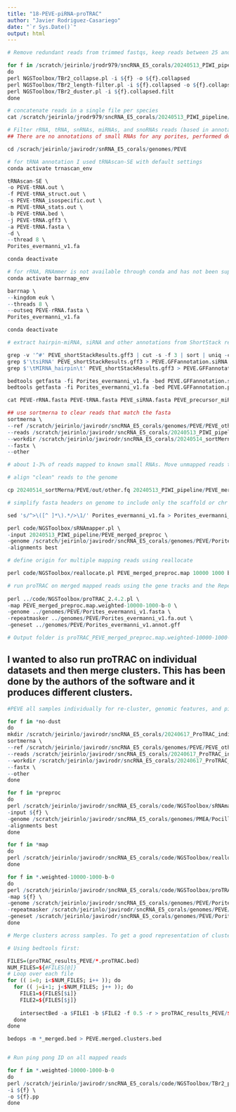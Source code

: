 ```yaml
---
title: "18-PEVE-piRNA-proTRAC"
author: "Javier Rodriguez-Casariego"
date: "`r Sys.Date()`"
output: html
---
```


```r

# Remove redundant reads from trimmed fastqs, keep reads between 25 and 35 nt, remove low complexity reads and change the format for SeqMap alignment

for f in /scratch/jeirinlo/jrodr979/sncRNA_E5_corals/20240513_PIWI_pipeline/PEVE/*.fq
do
perl NGSToolbox/TBr2_collapse.pl -i ${f} -o ${f}.collapsed
perl NGSToolbox/TBr2_length-filter.pl -i ${f}.collapsed -o ${f}.collapsed.filt -min 25 -max 35
perl NGSToolbox/TBr2_duster.pl -i ${f}.collapsed.filt
done

```

```r

# concatenate reads in a single file per species
cat /scratch/jeirinlo/jrodr979/sncRNA_E5_corals/20240513_PIWI_pipeline/PEVE/*.collapsed.filt.no-dust > /scratch/jeirinlo/jrodr979/sncRNA_E5_corals/20240513_PIWI_pipeline/PEVE_filt_merged.fq


```

```r

# Filter rRNA, tRNA, snRNAs, miRNAs, and snoRNAs reads (based in annotations on gff file non of these are piwi or related. 
## There are no annotations of small RNAs for any porites, performed de novo tRNA and rRNA prediction based on the available reference genome assemblies

cd /scrach/jeirinlo/javirodr/snRNA_E5_corals/genomes/PEVE

# for tRNA annotation I used tRNAscan-SE with default settings
conda activate trnascan_env

tRNAscan-SE \
-o PEVE-tRNA.out \
-f PEVE-tRNA_struct.out \
-s PEVE-tRNA_isospecific.out \
-m PEVE-tRNA_stats.out \
-b PEVE-tRNA.bed \
-j PEVE-tRNA.gff3 \
-a PEVE-tRNA.fasta \
-d \
--thread 8 \
Porites_evermanni_v1.fa

conda deactivate

# for rRNA, RNAmmer is not available through conda and has not been supported for a while. Therefore I used barRNAp https://github.com/tseemann/barrnap
conda activate barrnap_env

barrnap \
--kingdom euk \
--threads 8 \
--outseq PEVE-rRNA.fasta \
Porites_evermanni_v1.fa

conda deactivate

# extract hairpin-miRNA, siRNA and other annotations from ShortStack results

grep -v '^#' PEVE_shortStackResults.gff3 | cut -s -f 3 | sort | uniq -c | sort -rn 
grep $'\tsiRNA' PEVE_shortStackResults.gff3 > PEVE.GFFannotation.siRNA.gff
grep $'\tMIRNA_hairpin\t' PEVE_shortStackResults.gff3 > PEVE.GFFannotation.precursor_miRNA.gff

bedtools getfasta -fi Porites_evermanni_v1.fa -bed PEVE.GFFannotation.siRNA.gff -fo PEVE_siRNA.fasta
bedtools getfasta -fi Porites_evermanni_v1.fa -bed PEVE.GFFannotation.precursor_miRNA.gff -fo PEVE_precursor_miRNA.fasta

cat PEVE-rRNA.fasta PEVE-tRNA.fasta PEVE_siRNA.fasta PEVE_precursor_miRNA.fasta > PEVE_otherSmallRNAs.filt.fasta

```

```r
## use sortmerna to clear reads that match the fasta
sortmerna \
--ref /scratch/jeirinlo/javirodr/sncRNA_E5_corals/genomes/PEVE/PEVE_otherSmallRNAs.filt.fasta \
--reads /scratch/jeirinlo/javirodr/sncRNA_E5_corals/20240513_PIWI_pipeline/PEVE_filt_merged.fq \
--workdir /scratch/jeirinlo/javirodr/sncRNA_E5_corals/20240514_sortMerna/PEVE/ \
--fastx \
--other

# about 1-3% of reads mapped to known small RNAs. Move unmapped reads to work folder. 
```
```r
# align "clean" reads to the genome

cp 20240514_sortMerna/PEVE/out/other.fq 20240513_PIWI_pipeline/PEVE_merged_preproc

# simplify fasta headers on genome to include only the scaffold or chr name. proTRAC dont go well with long headers

sed 's/^>\([^ ]*\).*/>\1/' Porites_evermanni_v1.fa > Porites_evermanni_v1.fasta 

perl code/NGSToolbox/sRNAmapper.pl \
-input 20240513_PIWI_pipeline/PEVE_merged_preproc \
-genome /scratch/jeirinlo/javirodr/sncRNA_E5_corals/genomes/PEVE/Porites_evermanni_v1.fasta \
-alignments best


```

```r
# define origin for multiple mapping reads using reallocate

perl code/NGSToolbox/reallocate.pl PEVE_merged_preproc.map 10000 1000 b 0 


```

```r
# run proTRAC on merged mapped reads using the gene tracks and the RepeatMasker output
 
perl ../code/NGSToolbox/proTRAC_2.4.2.pl \
-map PEVE_merged_preproc.map.weighted-10000-1000-b-0 \
-genome ../genomes/PEVE/Porites_evermanni_v1.fasta \
-repeatmasker ../genomes/PEVE/Porites_evermanni_v1.fa.out \
-geneset ../genomes/PEVE/Porites_evermanni_v1.annot.gff

# Output folder is proTRAC_PEVE_merged_preproc.map.weighted-10000-1000-b-0_2024y6m11d12h56m30s
```

## I wanted to also run proTRAC on individual datasets and then merge clusters. This has been done by the authors of the software and it produces different clusters. 

```r
#PEVE all samples individually for re-cluster, genomic features, and ping/pong analysis starting from the dusted reads 

for f in *no-dust
do
mkdir /scratch/jeirinlo/javirodr/sncRNA_E5_corals/20240617_ProTRAC_individual_samples/PEVE/sortmerna/${f/-S1-TP2-fastp-adapters-polyG-31bp-merged.fq.collapsed.filt.no-dust}
sortmerna \
--ref /scratch/jeirinlo/javirodr/sncRNA_E5_corals/genomes/PEVE/PEVE_otherSmallRNAs.filt.fasta \
--reads /scratch/jeirinlo/javirodr/sncRNA_E5_corals/20240617_ProTRAC_individual_samples/PEVE/${f} \
--workdir /scratch/jeirinlo/javirodr/sncRNA_E5_corals/20240617_ProTRAC_individual_samples/PEVE/sortmerna/${f/-S1-TP2-fastp-adapters-polyG-31bp-merged.fq.collapsed.filt.no-dust} \
--fastx \
--other
done

for f in *preproc
do
perl /scratch/jeirinlo/javirodr/sncRNA_E5_corals/code/NGSToolbox/sRNAmapper.pl \
-input ${f} \
-genome /scratch/jeirinlo/javirodr/sncRNA_E5_corals/genomes/PMEA/Pocillopora_meandrina_HIv1.assembly.fa \
-alignments best
done

for f in *map
do
perl /scratch/jeirinlo/javirodr/sncRNA_E5_corals/code/NGSToolbox/reallocate.pl ${f} 10000 1000 b 0
done

for f in *.weighted-10000-1000-b-0
do
perl /scratch/jeirinlo/javirodr/sncRNA_E5_corals/code/NGSToolbox/proTRAC_2.4.2.pl \
-map ${f} \
-genome /scratch/jeirinlo/javirodr/sncRNA_E5_corals/genomes/PEVE/Porites_evermanni_v1.fasta \
-repeatmasker /scratch/jeirinlo/javirodr/sncRNA_E5_corals/genomes/PEVE/Porites_evermanni_v1.fa.out \
-geneset /scratch/jeirinlo/javirodr/sncRNA_E5_corals/genomes/PEVE/Porites_evermanni_v1.annot.gff
done

# Merge clusters across samples. To get a good representation of clusters I selected clusters which are present in at least two replicates, and the overlap is by at least 50% of the cluster length and is reciprocal (i.e. A overlaps 50% of B and B overlaps 50% of A):

# Using bedtools first:

FILES=(proTRAC_results_PEVE/*.proTRAC.bed)
NUM_FILES=${#FILES[@]}
# Loop over each file
for (( i=0; i<$NUM_FILES; i++ )); do
  for (( j=i+1; j<$NUM_FILES; j++ )); do
    FILE1=${FILES[$i]}
    FILE2=${FILES[$j]}
    
    intersectBed -a $FILE1 -b $FILE2 -f 0.5 -r > proTRAC_results_PEVE/${i}_${j}_merged.bed
  done
done

bedops -m *_merged.bed > PEVE.merged.clusters.bed


# Run ping pong ID on all mapped reads 

for f in *.weighted-10000-1000-b-0
do
perl /scratch/jeirinlo/javirodr/sncRNA_E5_corals/code/NGSToolbox/TBr2_pingpong.pl \
-i ${f} \
-o ${f}.pp
done
```

